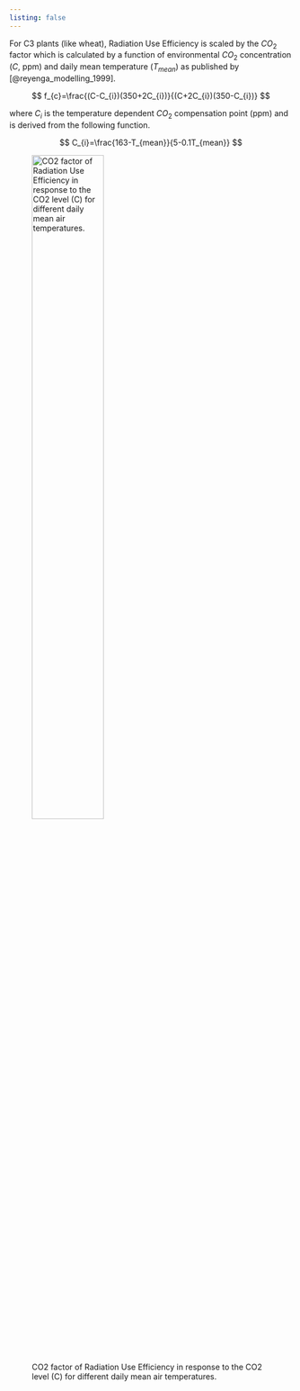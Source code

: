 ```yaml
---
listing: false
---
```



For C3 plants (like wheat), Radiation Use Efficiency is scaled by the $CO_{\text{2}}$ factor which is calculated by a function of environmental $CO_{\text{2}}$ concentration
($C$, ppm) and daily mean temperature ($T_{mean}$) as published
by [@reyenga_modelling_1999].

$$
f_{c}=\frac{(C-C_{i})(350+2C_{i})}{(C+2C_{i})(350-C_{i})}
$$


where $C_{i}$ is the temperature dependent $CO_{\text{2}}$ compensation
point (ppm) and is derived from the following function. 

$$
C_{i}=\frac{163-T_{mean}}{5-0.1T_{mean}}
$$



![CO2 factor of Radiation Use Efficiency in response to the CO2 level (C) for different daily mean air temperatures.](/docs/Models/Traits/CO2/20241029152420.png){ width=55% align=center }

